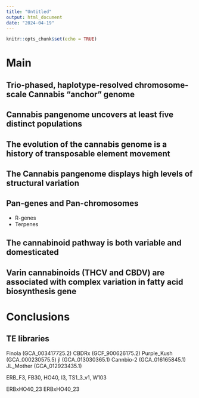 ```yaml
---
title: "Untitled"
output: html_document
date: "2024-04-19"
---
```


```r
knitr::opts_chunk$set(echo = TRUE)
```


# Main


## Trio-phased, haplotype-resolved chromosome-scale Cannabis “anchor” genome



## Cannabis pangenome uncovers at least five distinct populations


## The evolution of the cannabis genome is a history of transposable element movement


## The Cannabis pangenome displays high levels of structural variation


## Pan-genes and Pan-chromosomes 

- R-genes
- Terpenes


## The cannabinoid pathway is both variable and domesticated


## Varin cannabinoids (THCV and CBDV) are associated with complex variation in fatty acid biosynthesis gene




# Conclusions




## TE libraries

Finola (GCA_003417725.2)
CBDRx (GCF_900626175.2)
Purple_Kush (GCA_000230575.5)
jl (GCA_013030365.1)
Cannbio-2 (GCA_016165845.1)
JL_Mother (GCA_012923435.1)


ERB_F3, FB30, HO40, I3, TS1_3_v1, W103


ERBxHO40_23
ERBxHO40_23


